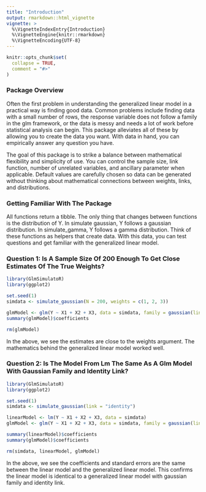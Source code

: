 ```yaml
---
title: "Introduction"
output: rmarkdown::html_vignette
vignette: >
  %\VignetteIndexEntry{Introduction}
  %\VignetteEngine{knitr::rmarkdown}
  %\VignetteEncoding{UTF-8}
---
```


```r
knitr::opts_chunk$set(
  collapse = TRUE,
  comment = "#>"
)
```


### Package Overview
Often the first problem in understanding the generalized linear model in a practical way is finding good data. Common problems include finding data with a small number of rows, the response variable does not follow a family in the glm framework, or the data is messy and needs a lot of work before statistical analysis can begin. This package alleviates all of these by allowing you to create the data you want. With data in hand, you can empirically answer any question you have. 

The goal of this package is to strike a balance between mathematical flexibility and simplicity of use. You can control the sample size, link function, number of unrelated variables, and ancillary parameter when applicable. Default values are carefully chosen so data can be generated without thinking about mathematical connections between weights, links, and distributions.

### Getting Familiar With The Package
All functions return a tibble. The only thing that changes between functions is the distribution of Y. In simulate gaussian, Y follows a gaussian distribution. In simulate_gamma, Y follows a gamma distribution. Think of these functions as helpers that create data. With this data, you can test questions and get familiar with the generalized linear model.

### Question 1: Is A Sample Size Of 200 Enough To Get Close Estimates Of The True Weights?
```r
library(GlmSimulatoR)
library(ggplot2)

set.seed(1)
simdata <- simulate_gaussian(N = 200, weights = c(1, 2, 3))

glmModel <- glm(Y ~ X1 + X2 + X3, data = simdata, family = gaussian(link = "identity"))
summary(glmModel)$coefficients

rm(glmModel)
```

In the above, we see the estimates are close to the weights argument. The mathematics behind the generalized linear model worked well.


### Question 2: Is The Model From Lm The Same As A Glm Model With Gaussian Family and Identity Link?
```r
library(GlmSimulatoR)
library(ggplot2)

set.seed(1)
simdata <- simulate_gaussian(link = "identity")

linearModel <- lm(Y ~ X1 + X2 + X3, data = simdata)
glmModel <- glm(Y ~ X1 + X2 + X3, data = simdata, family = gaussian(link = "identity"))

summary(linearModel)$coefficients
summary(glmModel)$coefficients

rm(simdata, linearModel, glmModel)
```

In the above, we see the coefficients and standard errors are the same between the linear model and the generalized linear model. This confirms the linear model is identical to a generalized linear model with gaussian family and identity link.
